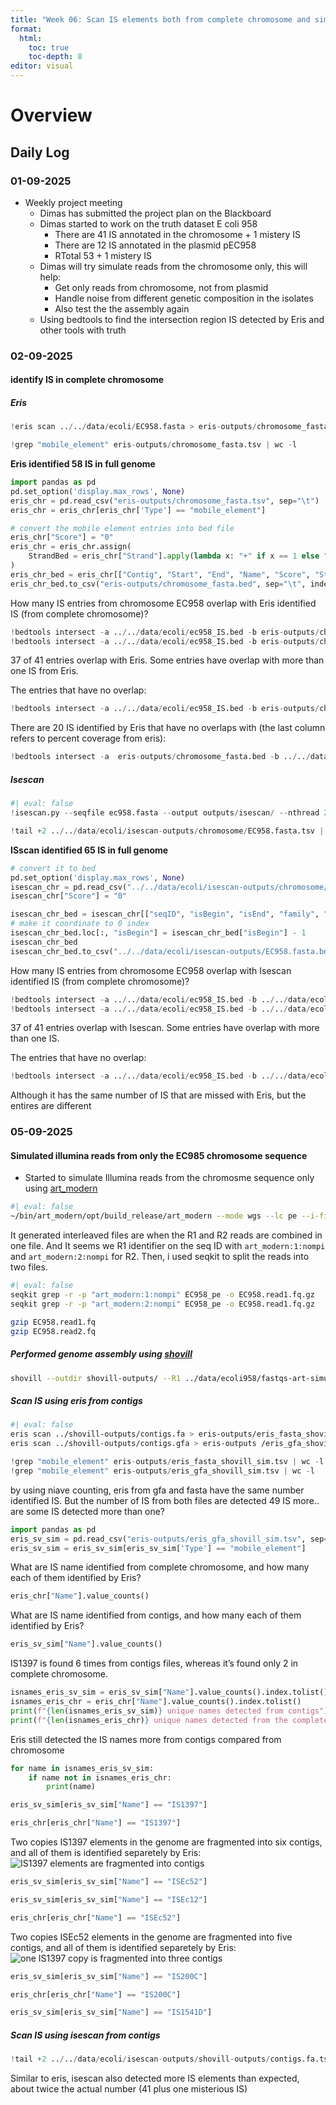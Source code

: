 ```yaml
---
title: "Week 06: Scan IS elements both from complete chromosome and simulated read contigs "
format:
  html:
    toc: true
    toc-depth: 8
editor: visual
---
```


# Overview

## Daily Log

### 01-09-2025

-   Weekly project meeting
    -   Dimas has submitted the project plan on the Blackboard
    -   Dimas started to work on the truth dataset E coli 958
        -   There are 41 IS annotated in the chromosome + 1 mistery IS
        -   There are 12 IS annotated in the plasmid pEC958
        -   RTotal 53 + 1 mistery IS
    -   Dimas will try simulate reads from the chromosome only, this will help:
        -   Get only reads from chromosome, not from plasmid
        -   Handle noise from different genetic composition in the isolates
        -   Also test the the assembly again
    -   Using bedtools to find the intersection region IS detected by Eris and other tools with truth

### 02-09-2025

#### identify IS in complete chromosome
##### Eris

```python
!eris scan ../../data/ecoli/EC958.fasta > eris-outputs/chromosome_fasta.tsv
```

```python
!grep "mobile_element" eris-outputs/chromosome_fasta.tsv | wc -l
```

**Eris identified 58 IS in full genome**

```python
import pandas as pd
pd.set_option('display.max_rows', None)
eris_chr = pd.read_csv("eris-outputs/chromosome_fasta.tsv", sep="\t")
eris_chr = eris_chr[eris_chr['Type'] == "mobile_element"]
```

```python
# convert the mobile element entries into bed file
eris_chr["Score"] = "0"
eris_chr = eris_chr.assign(
    StrandBed = eris_chr["Strand"].apply(lambda x: "+" if x == 1 else "-")
)
eris_chr_bed = eris_chr[["Contig", "Start", "End", "Name", "Score", "StrandBed", "Percent_coverage"]]
eris_chr_bed.to_csv("eris-outputs/chromosome_fasta.bed", sep="\t", index=False, header=False)

```

How many IS entries from chromosome EC958 overlap with Eris identified IS (from complete chromosome)?

```python
!bedtools intersect -a ../../data/ecoli/ec958_IS.bed -b eris-outputs/chromosome_fasta.bed -u | wc -l
!bedtools intersect -a ../../data/ecoli/ec958_IS.bed -b eris-outputs/chromosome_fasta.bed -wb
```

37 of 41 entries overlap with Eris. Some entries have overlap with more than one IS from Eris.

The entries that have no overlap:
```python
!bedtools intersect -a ../../data/ecoli/ec958_IS.bed -b eris-outputs/chromosome_fasta.bed -v
```

There are 20 IS identified by Eris that have no overlaps with (the last column refers to percent coverage from eris):

```python
!bedtools intersect -a  eris-outputs/chromosome_fasta.bed -b ../../data/ecoli/ec958_IS.bed -v
```

##### Isescan
```python
#| eval: false
!isescan.py --seqfile ec958.fasta --output outputs/isescan/ --nthread 2
```

```python
!tail +2 ../../data/ecoli/isescan-outputs/chromosome/EC958.fasta.tsv | wc -l
```

**ISscan identified 65 IS in full genome**

```python
# convert it to bed
pd.set_option('display.max_rows', None)
isescan_chr = pd.read_csv("../../data/ecoli/isescan-outputs/chromosome/EC958.fasta.tsv", sep="\t")
isescan_chr["Score"] = "0"

isescan_chr_bed = isescan_chr[["seqID", "isBegin", "isEnd", "family", "Score", "strand", "E-value"]]
# make it coordinate to 0 index
isescan_chr_bed.loc[:, "isBegin"] = isescan_chr_bed["isBegin"] - 1
isescan_chr_bed
isescan_chr_bed.to_csv("../../data/ecoli/isescan-outputs/EC958.fasta.bed", sep="\t", index=False, header=False)
```

How many IS entries from chromosome EC958 overlap with Isescan identified IS (from complete chromosome)?

```python
!bedtools intersect -a ../../data/ecoli/ec958_IS.bed -b ../../data/ecoli/isescan-outputs/chromosome/EC958.fasta.bed -u | wc -l
!bedtools intersect -a ../../data/ecoli/ec958_IS.bed -b ../../data/ecoli/isescan-outputs/chromosome/EC958.fasta.bed -wb
```

37 of 41 entries overlap with Isescan. Some entries have overlap with more than one IS.

The entries that have no overlap:
```python
!bedtools intersect -a ../../data/ecoli/ec958_IS.bed -b ../../data/ecoli/isescan-outputs/chromosome/EC958.fasta.bed -v
```

Although it has the same number of IS that are missed with Eris, but the entires are different

### 05-09-2025

#### Simulated illumina reads from only the EC985 chromosome sequence
-   Started to simulate Illumina reads from the chromosme sequence only using [art_modern](https://github.com/YU-Zhejian/art_modern)

```bash
#| eval: false
~/bin/art_modern/opt/build_release/art_modern --mode wgs --lc pe --i-file ../fastas/EC958.fasta --o-fastq ./EC958_pe --qual_file_1 ~/bin/art_modern/data/Illumina_profiles/HiSeq2500L150R1.txt --qual_file_2 ~/bin/art_modern/data/Illumina_profiles/HiSeq2500L150R2.txt --read_len 150 --parallel 2  --i-fcov 150 --pe_frag_dist_mean 400 --pe_frag_dist_std_dev 50
```

It generated interleaved files are when the R1 and R2 reads are combined in one file. And It seems we R1 identifier on the seq ID with `art_modern:1:nompi` and `art_modern:2:nompi` for R2. Then, i used seqkit to split the reads into two files.

```bash
#| eval: false
seqkit grep -r -p "art_modern:1:nompi" EC958_pe -o EC958.read1.fq.gz
seqkit grep -r -p "art_modern:2:nompi" EC958_pe -o EC958.read1.fq.gz

gzip EC958.read1.fq
gzip EC958.read2.fq

```

#####   Performed genome assembly using [shovill](https://github.com/tseemann/shovill)

```bash
shovill --outdir shovill-outputs/ --R1 ../data/ecoli958/fastqs-art-simulated/EC958.read1.fq.gz --R2 ../data/ecoli958/fastqs-art-simulated/EC958.read2.fq.gz
```

#####  Scan IS using eris from contigs

```bash
#| eval: false
eris scan ../shovill-outputs/contigs.fa > eris-outputs/eris_fasta_shovill_sim.tsv
eris scan ../shovill-outputs/contigs.gfa > eris-outputs /eris_gfa_shovill_sim.tsv
```

```python
!grep "mobile_element" eris-outputs/eris_fasta_shovill_sim.tsv | wc -l
!grep "mobile_element" eris-outputs/eris_gfa_shovill_sim.tsv | wc -l
```

by using niave counting, eris from gfa and fasta have the same number identified IS.
But the number of IS from both files are detected 49 IS more.. are some IS detected more than one?

```python
import pandas as pd
eris_sv_sim = pd.read_csv("eris-outputs/eris_gfa_shovill_sim.tsv", sep="\t")
eris_sv_sim = eris_sv_sim[eris_sv_sim['Type'] == "mobile_element"]
```

What are IS name identified from complete chromosome, and how many each of them identified by Eris?

```python
eris_chr["Name"].value_counts()
```

What are IS name identified from contigs, and how many each of them identified by Eris?
```python
eris_sv_sim["Name"].value_counts()
```

IS1397 is found 6 times from contigs files, whereas it's found only 2 in complete chromosome.
```python
isnames_eris_sv_sim = eris_sv_sim["Name"].value_counts().index.tolist()
isnames_eris_chr = eris_chr["Name"].value_counts().index.tolist()
print(f"{len(isnames_eris_sv_sim)} unique names detected from contigs")
print(f"{len(isnames_eris_chr)} unique names detected from the complete chromosome")
```

Eris still detected the IS names more from contigs compared from chromosome

```python
for name in isnames_eris_sv_sim:
    if name not in isnames_eris_chr:
        print(name)
```

```python
eris_sv_sim[eris_sv_sim["Name"] == "IS1397"]
```

```python
eris_chr[eris_chr["Name"] == "IS1397"]
```

Two copies IS1397 elements in the genome are fragmented into six contigs, and all of them is identified separetely by Eris:
![IS1397 elements are fragmented into contigs](pictures/IS1397.png)

```python
eris_sv_sim[eris_sv_sim["Name"] == "ISEc52"]
```

```python
eris_sv_sim[eris_sv_sim["Name"] == "ISEc12"]
```

```python
eris_chr[eris_chr["Name"] == "ISEc52"]
```

Two copies ISEc52 elements in the genome are fragmented into five contigs, and all of them is identified separetely by Eris:
![one IS1397 copy is fragmented into three contigs](pictures/ISEc52-all.png)


```python
eris_sv_sim[eris_sv_sim["Name"] == "IS200C"]
```

```python
eris_chr[eris_chr["Name"] == "IS200C"]
```

```python
eris_sv_sim[eris_sv_sim["Name"] == "IS1541D"]
```

#####  Scan IS using isescan from contigs

```python
!tail +2 ../../data/ecoli/isescan-outputs/shovill-outputs/contigs.fa.tsv | wc -l
```

Similar to eris, isescan also detected more IS elements than expected, about twice the actual number (41 plus one misterious IS)

